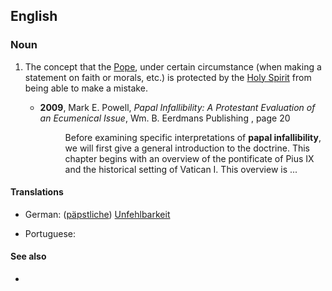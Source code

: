 ==English==

===Noun===
{{en-noun|-}}

# {{lb|en|Roman Catholicism}} The concept that the [[Pope]], under certain circumstance (when making a statement on faith or morals, etc.) is protected by the [[Holy Spirit]] from being able to make a mistake.
#* '''2009''', Mark E. Powell, ''Papal Infallibility: A Protestant Evaluation of an Ecumenical Issue'', Wm. B. Eerdmans Publishing {{ISBN|9780802862846}}, page 20
#*: Before examining specific interpretations of '''papal infallibility''', we will first give a general introduction to the doctrine. This chapter begins with an overview of the pontificate of Pius IX and the historical setting of Vatican I. This overview is&nbsp;...

====Translations====
{{trans-top|Catholic concept of an infallible Pope}}
* German: ([[päpstliche]]) [[Unfehlbarkeit]] {{g|f}}
{{trans-mid}}
* Portuguese: {{t|pt|infalibilidade papal|f}}
{{trans-bottom}}

====See also====
* {{pedia}}